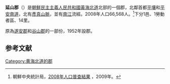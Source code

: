 {{Infobox   Korean settlement
| context = north
|  img=DPRK2006_Hwangbuk-Yonsan.PNG
| hangul =연산군
| hanja ={{linktext|延|山|郡}}
| rr=Yeonsan-gun
| mr=Yŏnsan-gun
|  pop = 66,568
| popyear = 2008
|  divs = 1邑、1勞動者區、14里
}}
'''延山郡'''（{{kor|諺=연산군|漢=延山郡|羅=Yŏnsan gun|f=y}}）是[[朝鮮民主主義人民共和國|朝鮮民主主義人民共和國]][[黃海北道|黃海北道]]北部的一個郡，北鄰首都[[平壤|平壤]]和[[平安南道|平安南道]]，北有[[彥真山脈|彥真山脈]]，並有[[南江|南江]]流經。2008年人口66,568人。<ref>朝鮮中央統計局，[http://unstats.un.org/unsd/demographic/sources/census/2010_PHC/North_Korea/Final%20national%20census%20report.pdf 2008年人口普查結果] {{webarchive|url=https://web.archive.org/web/20100331091148/http://unstats.un.org/unsd/demographic/sources/census/2010_PHC/North_Korea/Final%20national%20census%20report.pdf |date=2010-03-31 }}，2009年。</ref>下分1邑、1勞動者區、14里。

原為[[遂安郡|遂安郡]]和[[谷山郡|谷山郡]]的一部份，1952年設郡。

==参考文献==
<div class="references-small">
<references></references>
</div>

{{黃海北道行政區劃}}

{{DEFAULTSORT:Yonsan-gun}}
[[Category:黄海北道的郡|Category:黄海北道的郡]]